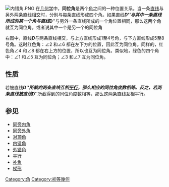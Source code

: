 {{NoteTA
|G1 = Math
}}
[[Image:内错角.PNG|thumb]]
在[[几何学|几何学]]中，'''同位角'''是两个[[角|角]]之间的一种位置关系。当一条[[直线|直线]]与另外两条直线[[相交|相交]]时，分别与每条直线形成四个角。如果直线'''''D'''''与其中一条直线所成的某一个角与直线'''''D'''''与另外一条直线所成的一个角位置相同，那么这两个角就互为同位角，或者说其中一个是另一个的同位角

右图中，直线'''''D'''''与两条直线相交，与上方直线形成1至4号角，与下方直线形成5至8号角。这时红色角：<math>\angle 2</math> 和<math>\angle 6</math> 都在左下方的位置，因此互为同位角。同样的，红色角<math>\angle 4</math> 和<math>\angle 8</math> 都在右上方的位置，所以也互为同位角。类似地，绿色的四个角中：<math>\angle 1</math> 和<math>\angle 5</math> 互为同位角；<math>\angle 3</math> 和<math>\angle 7</math> 互为同位角。

==性质==
若被直线'''''D'''''所截的两条直线互相[[平行|平行]]，那么相应的同位角度数相等。反之，若两条直线被直线'''''D'''''所截得到的同位角度数相等，那么这两条直线互相平行。

==参见==
*[[同旁内角|同旁内角]]
*[[同旁外角|同旁外角]]
*[[对顶角|对顶角]]
*[[内错角|内错角]]
*[[外错角|外错角]]
*[[平行|平行]]
*[[补角|补角]]
*[[梯形|梯形]]

[[Category:角|Category:角]]
[[Category:初等幾何|Category:初等幾何]]